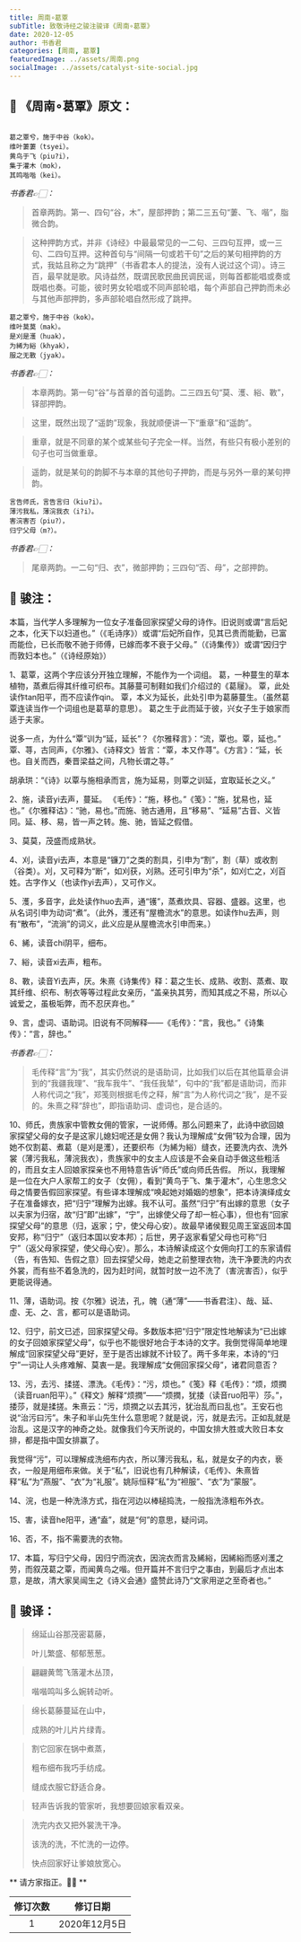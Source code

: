 ```yaml
---
title: 周南∘葛覃
subTitle: 致敬诗经之骏注骏译《周南∘葛覃》 
date: 2020-12-05 
author: 书香君
categories: [周南, 葛覃]
featuredImage: ../assets/周南.png
socialImage: ../assets/catalyst-site-social.jpg
---
```


## 🌼 《周南∘葛覃》原文：
```

葛之覃兮，施于中谷（kok）。
维叶萋萋（tsyei）。
黄鸟于飞（piu?i），
集于灌木（mok），
其鸣喈喈（kei）。

```
*书香君👉🏻：* 

> 首章两韵。第一、四句“谷，木”，屋部押韵；第二三五句“萋、飞、喈”，脂微合韵。

> 这种押韵方式，并非《诗经》中最最常见的一二句、三四句互押，或一三句、二四句互押。这种首句与“间隔一句或若干句”之后的某句相押韵的方式，我姑且称之为“跳押”（书香君本人的提法，没有人说过这个词）。诗三百，最早就是歌。风诗益然，既谓民歌民曲民调民谣，则每首都能唱或奏或既唱也奏。可能，彼时男女轮唱或不同声部轮唱，每个声部自己押韵而未必与其他声部押韵，多声部轮唱自然形成了跳押。

```
葛之覃兮，施于中谷（kok）。
维叶莫莫（mak）。
是刈是濩（huak），
为絺为綌（khyak），
服之无斁（jyak）。

```
*书香君👉🏻：* 

> 本章两韵。第一句“谷”与首章的首句遥韵。二三四五句“莫、濩、綌、斁”，铎部押韵。

> 这里，既然出现了“遥韵”现象，我就顺便讲一下“重章”和“遥韵”。

> 重章，就是不同章的某个或某些句子完全一样。当然，有些只有极小差别的句子也可当做重章。

> 遥韵，就是某句的韵脚不与本章的其他句子押韵，而是与另外一章的某句押韵。

```
言告师氏，言告言归（kiu?i）。
薄污我私，薄浣我衣（i?i）。
害浣害否（piu?），
归宁父母（m?）。

```
*书香君👉🏻：* 

> 尾章两韵。一二句“归、衣”，微部押韵；三四句“否、母”，之部押韵。

## 🍁️ 骏注：

本篇，当代学人多理解为一位女子准备回家探望父母的诗作。旧说则或谓“言后妃之本，化天下以妇道也。”（《毛诗序》）或谓“后妃所自作，见其已贵而能勤，已富而能俭，已长而敬不驰于师傅，已嫁而孝不衰于父母。”（《诗集传》）或谓“因归宁而敦妇本也。”（《诗经原始》）

1、葛覃，这两个字应该分开独立理解，不能作为一个词组。
葛，一种蔓生的草本植物，蒸煮后得其纤维可织布。其藤蔓可制鞋如我们介绍过的《葛屦》。
覃，此处读作tan阳平，而不应读作qin。
覃，本义为延长，此处引申为葛藤蔓生。（虽然葛覃连读当作一个词组也是葛草的意思）。
葛之生于此而延于彼，兴女子生于娘家而适于夫家。

说多一点，为什么“覃”训为“延，延长”？《尔雅释言》：“流，覃也。覃，延也。”
覃、荨，古同声，《尔雅》、《诗释文》皆言：“覃，本又作荨”。《方言》：“延，长也。自关而西，秦晋梁益之间，凡物长谓之荨。”

胡承珙：“《诗》以覃与施相承而言，施为延易，则覃之训延，宜取延长之义。”

2、施，读音yi去声，蔓延。 《毛传》：“施，移也。”《笺》：“施，犹易也，延也。”《尔雅释诂》：“驰，易也。”而施、驰古通用，且“移易”、“延易”古音、义皆同。延、移、易，皆一声之转。施、驰，皆延之假借。

3、莫莫，茂盛而成熟状。

4、刈，读音yi去声，本意是“镰刀”之类的割具，引申为“割”，割（草）或收割（谷类）。刈，又可释为“断”，如刈获，刈熟。还可引申为“杀”，如刈亡之，刈百姓。古字作乂（也读作yi去声），又可作义。

5、濩，多音字，此处读作huo去声，通“镬”，蒸煮炊具、容器、盛器。这里，也从名词引申为动词“煮”。（此外，濩还有“屋檐流水”的意思。如读作hu去声，则有“散布”，“流淌”的词义，此义应是从屋檐流水引申而来。）

6、絺，读音chi阴平，细布。

7、綌，读音xi去声，粗布。

8、斁，读音Yi去声，厌。朱熹《诗集传》释：葛之生长、成熟、收割、蒸煮、取其纤维、织布、制衣等等过程此女亲历，“盖亲执其劳，而知其成之不易，所以心诚爱之，虽极垢弊，而不忍厌弃也。”

9、言，虚词、语助词。旧说有不同解释——《毛传》：“言，我也。”《诗集传》：“言，辞也。”

*书香君👉🏻：* 

> 毛传释“言”为“我”，其实仍然说的是语助词，比如我们以后在其他篇章会讲到的“我疆我理”、“我车我牛”、“我任我辇”，句中的“我”都是语助词，而非人称代词之“我”，郑笺则根据毛传之释，解“言”为人称代词之“我”，是不妥的。朱熹之释“辞也”，即指语助词、虚词也，是合适的。

10、师氏，贵族家中管教女佣的管家，一说师傅。那么问题来了，此诗中欲回娘家探望父母的女子是这家儿媳妇呢还是女佣？我认为理解成“女佣”较为合理，因为她不仅割葛、煮葛（是刈是濩），还要织布（为絺为綌）缝衣，还要洗内衣、洗外裳（薄污我私，薄浣我衣），贵族家中的女主人应该是不会亲自动手做这些粗活的，而且女主人回娘家探亲也不用特意告诉“师氏”或向师氏告假。
所以，我理解是一位在大户人家帮工的女子（女佣），看到“黄鸟于飞、集于灌木”，心生思念父母之情要告假回家探望。有些译本理解成“唤起她对婚姻的想象”，把本诗演绎成女子在准备嫁衣，把“归宁”理解为出嫁。我不认可。虽然“归宁”有出嫁的意思（女子以夫家为归宿，故“归”即“出嫁”，“宁”，出嫁使父母了却一桩心事），但也有“回家探望父母”的意思（归，返家；宁，使父母心安）。故最早诸侯觐见周王室返回本国安邦，称“归宁”（返归本国以安本邦）；后世，男子返家看望父母也可称“归宁”（返父母家探望，使父母心安）。那么，本诗解读成这个女佣向打工的东家请假（告，有告知、告假之意）回去探望父母，她走之前整理衣物，洗干净要洗的内衣外裳，而有些不着急洗的，因为赶时间，就暂时放一边不洗了（害浣害否），似乎更能说得通。

11、薄，语助词。按《尔雅》说法，孔，魄（通“薄”——书香君注）、哉、延、虛、无、之、言，都可以是语助词。

12、归宁，前文已述，回家探望父母。多数版本把“归宁”限定性地解读为“已出嫁的女子回娘家探望父母”，似乎也不能很好地合于本诗的文字。我倒觉得简单地理解成“回家探望父母”更好，至于是否出嫁就不计较了。两千多年来，本诗的“归宁”一词让人头疼难解、莫衷一是。我理解成“女佣回家探父母”，诸君同意否？

13、污，去污、揉搓、漂洗。《毛传》：“污，烦也。”《笺》释《毛传》：“烦，烦撋（读音ruan阳平）。”《释文》解释“烦撋”——“烦撋，犹捼（读音ruo阳平）莎。”，捼莎，就是揉搓。朱熹云：“污，烦撋之以去其污，犹治乱而曰乱也”。王安石也说“治污曰污”。朱子和半山先生什么意思呢？就是说，污，就是去污。正如乱就是治乱。这是汉字的神奇之处。就像我们今天所说的，中国女排大胜或大败日本女排，都是指中国女排赢了。

我觉得“污”，可以理解成洗细布内衣，所以薄污我私，私，就是女子的内衣，亵衣，一般是用细布来做。关于“私”，旧说也有几种解读，《毛传》、朱熹皆释“私”为“燕服”、“衣”为“礼服”。姚际恒释“私”为“袒服”、“衣”为“蒙服”。

14、浣，也是一种洗涤方式，指在河边以棒槌捣洗，一般指洗涤粗布外衣。

15、害，读音he阳平，通“盍”，就是“何”的意思，疑问词。

16、否，不，指不需要洗的衣物。

17、本篇，写归宁父母，因归宁而浣衣，因浣衣而言及絺綌，因絺綌而感刈濩之劳，而叙茂葛之覃，而闻黄鸟之喈。但开篇并不言归宁之事由，到最后才点出本意，是故，清大家吴闿生之《诗义会通》盛赞此诗乃“文家用逆之至奇者也。”

## 🍁️ 骏译：

> 绵延山谷那茂密葛藤，
> 
> 叶儿繁盛、郁郁葱葱。

> 翩翩黄莺飞落灌木丛顶，
> 
> 喈喈鸣叫多么婉转动听。

> 绵长葛藤蔓延在山中，
> 
> 成熟的叶儿片片绿青。

> 割它回家在锅中煮蒸，
> 
> 粗布细布我巧手纺成。
> 
> 缝成衣服它舒适合身。

> 轻声告诉我的管家听，我想要回娘家看双亲。

> 洗完内衣又把外裳洗干净。
> 
> 该洗的洗，不忙洗的一边停。
> 
> 快点回家好让爹娘放宽心。

** 请方家指正。🙏🏻 **

| 修订次数      | 修订日期 | 
|   :----: |    :----:   | 
| 1    | 2020年12月5日       | 
